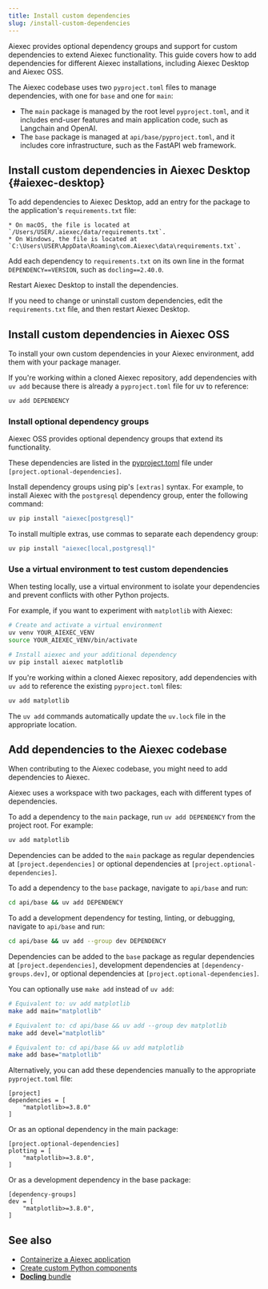 ```yaml
---
title: Install custom dependencies
slug: /install-custom-dependencies
---
```


Aiexec provides optional dependency groups and support for custom dependencies to extend Aiexec functionality. This guide covers how to add dependencies for different Aiexec installations, including Aiexec Desktop and Aiexec OSS.

The Aiexec codebase uses two `pyproject.toml` files to manage dependencies, with one for `base` and one for `main`:

* The `main` package is managed by the root level `pyproject.toml`, and it includes end-user features and main application code, such as Langchain and OpenAI.
* The `base` package is managed at `api/base/pyproject.toml`, and it includes core infrastructure, such as the FastAPI web framework.

## Install custom dependencies in Aiexec Desktop {#aiexec-desktop}

To add dependencies to Aiexec Desktop, add an entry for the package to the application's `requirements.txt` file:

    * On macOS, the file is located at `/Users/USER/.aiexec/data/requirements.txt`.
    * On Windows, the file is located at `C:\Users\USER\AppData\Roaming\com.Aiexec\data\requirements.txt`.

Add each dependency to `requirements.txt` on its own line in the format `DEPENDENCY==VERSION`, such as `docling==2.40.0`.

Restart Aiexec Desktop to install the dependencies.

If you need to change or uninstall custom dependencies, edit the `requirements.txt` file, and then restart Aiexec Desktop.

## Install custom dependencies in Aiexec OSS

To install your own custom dependencies in your Aiexec environment, add them with your package manager.

If you're working within a cloned Aiexec repository, add dependencies with `uv add` because there is already a `pyproject.toml` file for uv to reference:

```bash
uv add DEPENDENCY
```

### Install optional dependency groups

Aiexec OSS provides optional dependency groups that extend its functionality.

These dependencies are listed in the [pyproject.toml](https://github.com/khulnasoft-lab/aiexec/blob/main/pyproject.toml#L194) file under `[project.optional-dependencies]`.

Install dependency groups using pip's `[extras]` syntax. For example, to install Aiexec with the `postgresql` dependency group, enter the following command:

```bash
uv pip install "aiexec[postgresql]"
```

To install multiple extras, use commas to separate each dependency group:

```bash
uv pip install "aiexec[local,postgresql]"
```

### Use a virtual environment to test custom dependencies

When testing locally, use a virtual environment to isolate your dependencies and prevent conflicts with other Python projects.

For example, if you want to experiment with `matplotlib` with Aiexec:

```bash
# Create and activate a virtual environment
uv venv YOUR_AIEXEC_VENV
source YOUR_AIEXEC_VENV/bin/activate

# Install aiexec and your additional dependency
uv pip install aiexec matplotlib
```

If you're working within a cloned Aiexec repository, add dependencies with `uv add` to reference the existing `pyproject.toml` files:

```bash
uv add matplotlib
```

The `uv add` commands automatically update the `uv.lock` file in the appropriate location.

## Add dependencies to the Aiexec codebase

When contributing to the Aiexec codebase, you might need to add dependencies to Aiexec.

Aiexec uses a workspace with two packages, each with different types of dependencies.

To add a dependency to the `main` package, run `uv add DEPENDENCY` from the project root.
For example:

```bash
uv add matplotlib
```

Dependencies can be added to the `main` package as regular dependencies at `[project.dependencies]` or optional dependencies at `[project.optional-dependencies]`.

To add a dependency to the `base` package, navigate to `api/base` and run:
```bash
cd api/base && uv add DEPENDENCY
```

To add a development dependency for testing, linting, or debugging, navigate to `api/base` and run:
```bash
cd api/base && uv add --group dev DEPENDENCY
```

Dependencies can be added to the `base` package as regular dependencies at `[project.dependencies]`, development dependencies at `[dependency-groups.dev]`, or optional dependencies at `[project.optional-dependencies]`.

You can optionally use `make add` instead of `uv add`:

```bash
# Equivalent to: uv add matplotlib
make add main="matplotlib"

# Equivalent to: cd api/base && uv add --group dev matplotlib
make add devel="matplotlib"

# Equivalent to: cd api/base && uv add matplotlib
make add base="matplotlib"
```

Alternatively, you can add these dependencies manually to the appropriate `pyproject.toml` file:

```
[project]
dependencies = [
    "matplotlib>=3.8.0"
]
```

Or as an optional dependency in the main package:

```
[project.optional-dependencies]
plotting = [
    "matplotlib>=3.8.0",
]
```

Or as a development dependency in the base package:

```
[dependency-groups]
dev = [
    "matplotlib>=3.8.0",
]
```

## See also

* [Containerize a Aiexec application](/develop-application)
* [Create custom Python components](/components-custom-components)
* [**Docling** bundle](/integrations-docling)